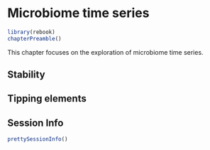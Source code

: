 # Microbiome time series {#microbiome-timeseries}

```r
library(rebook)
chapterPreamble()
```

This chapter focuses on the exploration of microbiome time series.


## Stability

## Tipping elements


## Session Info {-}

```r
prettySessionInfo()
```

